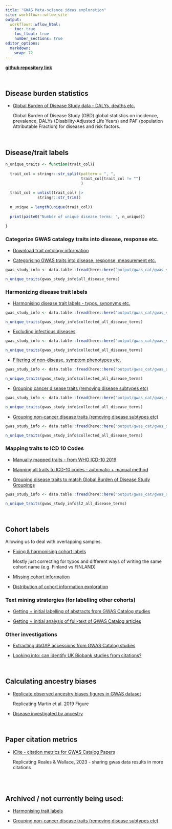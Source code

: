 ```yaml
---
title: "GWAS Meta-science ideas exploration"
site: workflowr::wflow_site
output:
  workflowr::wflow_html:
    toc: true
    toc_float: true
    number_sections: true
editor_options: 
  markdown: 
    wrap: 72
---
```


<b>
[github repository link](https://github.com/IJbeasley/genomics_ancest_disease_dispar)
</b>

<br>

## Disease burden statistics

-   [Global Burden of Disease Study data - DALYs, deaths etc.](gbd_data_plots.html)

    Global Burden of Disease Study (GBD) global statistics on incidence, prevalence, DALYs (Disability-Adjusted Life Years) and PAF (population Attributable Fraction) for diseases and risk factors.
    
<br>  

## Disease/trait labels 

```r

n_unique_traits <- function(trait_col){
  
  trait_col = stringr::str_split(pattern = ", ", 
                                 trait_col[trait_col != ""]
                                 )
  
  trait_col = unlist(trait_col) |>
              stringr::str_trim()
  
  n_unique = length(unique(trait_col))
  
  print(paste0("Number of unique disease terms: ", n_unique))
  
}

```

### Categorize GWAS catalogy traits into disease, response etc.

-   [Download trait ontology information](download_ontology.html)

-   [Categorising GWAS traits into disease, response, measurement etc.](trait_ontology_categorization.html)

```r

gwas_study_info <- data.table::fread(here::here("output/gwas_cat/gwas_study_info_trait_cat.csv"))

n_unique_traits(gwas_study_info$all_disease_terms)

```

### Harmonizing disease trait labels 

-   [Harmonising disease trait labels - typos, synonyms etc.](disease_trait_terms_simplify.html)

```r

gwas_study_info <- data.table::fread(here::here("output/gwas_cat/gwas_study_info_disease_trait_simplified.csv"))

n_unique_traits(gwas_study_info$collected_all_disease_terms)

```

-   [Excluding infectious diseases](grouping_infectious_diseases.html)

```r

gwas_study_info <- data.table::fread(here::here("output/gwas_cat/gwas_study_info_disease_trait_filtered.csv"))

n_unique_traits(gwas_study_info$collected_all_disease_terms)

```

- [Filtering of non-disease, symptom phenotypes etc.](other_disease_filtering.html)

```r

gwas_study_info <- data.table::fread(here::here("output/gwas_cat/gwas_study_info_disease_trait_filtered_v2.csv"))

n_unique_traits(gwas_study_info$collected_all_disease_terms)

```

-   [Grouping cancer disease traits (removing disease subtypes etc)](group_cancer_diseases.html)

```r

gwas_study_info <- data.table::fread(here::here("output/gwas_cat/gwas_study_info_group.csv"))

n_unique_traits(gwas_study_info$collected_all_disease_terms)

```

-   [Grouping non-cancer disease traits (removing disease subtypes etc)](group_non_cancer_diseases.html)

```r

gwas_study_info <- data.table::fread(here::here("output/gwas_cat/gwas_study_info_group_v2.csv"))

n_unique_traits(gwas_study_info$collected_all_disease_terms)

```

### Mapping traits to ICD 10 Codes 

-  [Manually mapped traits - from WHO ICD-10 2019](manual_trait_map_icd10.html)

-  [Mapping all traits to ICD-10 codes - automatic + manual method](map_trait_to_icd10.html)

-   [Grouping disease traits to match Global Burden of Disease Study Groupings](level_2_disease_group.html)

```r

gwas_study_info <- data.table::fread(here::here("output/gwas_cat/gwas_study_info_trait_group_l2.csv"))

n_unique_traits(gwas_study_info$l2_all_disease_terms)

```


<br>


## Cohort labels 

Allowing us to deal with overlapping samples.

-   [Fixing & harmonising cohort labels](correcting_cohort_names.html)

    Mostly just correcting for typos and different ways of writing the same cohort name (e.g. Finland vs FINLAND)

-   [Missing cohort information](missing_cohort_info.html) 

-   [Distribution of cohort information exploration](cohort_dist.html)

### Text mining stratergies (for labelling other cohorts)

-  [Getting + initial labelling of abstracts from GWAS Catalog studies](test_for_cohort_labels.html)

-  [Getting + initial analysis of full-text of GWAS Catalog articles](get_full_text.html)

### Other investigations 

-  [Extracting dbGAP accessions from GWAS Catalog studies](get_dbgap_ids.html)

-   [Looking into: can identify UK Biobank studies from citations?](collapse_cohorts.html)


<br>


## Calculating ancestry biases 

-   [Replicate observed ancestry biases figures in GWAS dataset](replication_ancestry_bias.html)
    
    Replicating Martin et al. 2019 Figure 
    
-  [Disease investigated by ancestry](disease_inves_by_ancest.html)


<br>

## Paper citation metrics

-  [iCite - citation metrics for GWAS Catalog Papers](icite_rcr.html)

    Replicating Reales & Wallace, 2023 - sharing gwas data results in more citations

<br>
<br>

## Archived / not currently being used:

-   [Harmonising trait labels](collapse_traits.html)

-   [Grouping non-cancer disease traits (removing disease subtypes etc)](level_1_disease_group_non_cancer.html)



